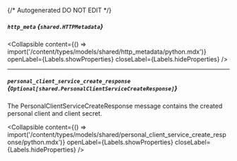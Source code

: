 {/* Autogenerated DO NOT EDIT  */}

##### `http_meta` *{`shared.HTTPMetadata`}*

<Collapsible content={() => import('/content/types/models/shared/http_metadata/python.mdx')} openLabel={Labels.showProperties} closeLabel={Labels.hideProperties} />


---
##### `personal_client_service_create_response` *{`Optional[shared.PersonalClientServiceCreateResponse]`}*
The PersonalClientServiceCreateResponse message contains the created personal client and client secret.

<Collapsible content={() => import('/content/types/models/shared/personal_client_service_create_response/python.mdx')} openLabel={Labels.showProperties} closeLabel={Labels.hideProperties} />



